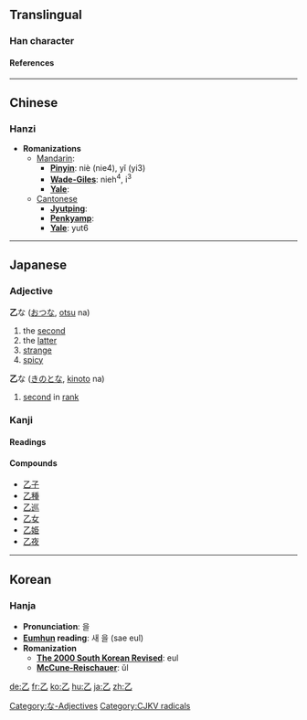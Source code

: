 ==Translingual==
===Han character===
{{Han char|rad=乙|as=00|sn=1|so=|four=1771<sub>0</sub>|canj=弓山 (NU)|cmean=second heaven's stem; second; KangXi radical [[Wiktionary:Chinese radical index 乙|乙]]}}
====References====
{{Han ref|kx=0083.150|dkj=00161|dj=0167.070|hdz=10047.040|uh=4E59|ud=20057|bh=A441|bd=42049}}

----
==Chinese==
===Hanzi===


* '''Romanizations'''
** [[Mandarin]]:
*** '''[[Pinyin]]''': niè (nie4), yǐ (yi3)
*** '''[[Wade-Giles]]''': nieh<sup>4</sup>, i<sup>3</sup>
*** '''[[Yale]]''': 
**[[Cantonese]]
***'''[[Jyutping]]''':
***'''[[Penkyamp]]''': 
***'''[[Yale]]''': yut6
----
==Japanese==


===Adjective===
[[Category:な-Adjectives]]
'''乙'''な ([[おつ]]な, [[otsu]] na)
# the [[second]]
# the [[latter]]
# [[strange]]
# [[spicy]]

'''乙'''な ([[きのと]]な, [[kinoto]] na)
# [[second]] in [[rank]]

===Kanji===
{{ja-kanji|grade=|rs=乙00|simple=}}
====Readings====
{{ja-readings|on=[[おつ]] (otsu)|kun=[[きのと]] (kinoto), [[おと]] (oto)}}
====Compounds====
*[[乙子]]
*[[乙種]]
*[[乙巡]]
*[[乙女]]
*[[乙姫]]
*[[乙夜]]
----
==Korean==
===Hanja===

* '''Pronunciation''': 을
* '''[[Eumhun]] reading''': 새 을 (sae eul)
* '''Romanization'''
** '''[[The 2000 South Korean Revised Romanization|The 2000 South Korean Revised]]''': eul
** '''[[McCune-Reischauer]]''': ŭl


[[Category:CJKV radicals]]

[[de:乙]]
[[fr:乙]]
[[ko:乙]]
[[hu:乙]]
[[ja:乙]]
[[zh:乙]]